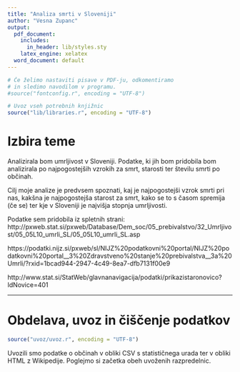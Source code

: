 ```yaml
---
title: "Analiza smrti v Sloveniji"
author: "Vesna Zupanc"
output:
  pdf_document:
    includes:
      in_header: lib/styles.sty
    latex_engine: xelatex
  word_document: default
---
```


```r
# Če želimo nastaviti pisave v PDF-ju, odkomentiramo
# in sledimo navodilom v programu.
#source("fontconfig.r", encoding = "UTF-8")

# Uvoz vseh potrebnih knjižnic
source("lib/libraries.r", encoding = "UTF-8")
```

# Izbira teme

Analizirala bom umrljivost v Sloveniji. Podatke, ki jih bom pridobila bom analizirala po najpogostejših vzrokih za smrt, starosti ter številu smrti po občinah.

Cilj moje analize je predvsem spoznati, kaj je najpogostejši vzrok smrti pri nas, kakšna je najpogostejša starost za smrt, kako se to s časom spremija (če se) ter kje v Sloveniji je najvišja stopnja umrljivosti. 

Podatke sem pridobila iz spletnih strani:
http://pxweb.stat.si/pxweb/Database/Dem_soc/05_prebivalstvo/32_Umrljivost/05_05L10_umrli_SL/05_05L10_umrli_SL.asp

https://podatki.nijz.si/pxweb/sl/NIJZ%20podatkovni%20portal/NIJZ%20podatkovni%20portal__3%20Zdravstveno%20stanje%20prebivalstva__3a%20Umrli/?rxid=1bcad944-2947-4c49-8ea7-dfb7131f00e9

http://www.stat.si/StatWeb/glavnanavigacija/podatki/prikazistaronovico?IdNovice=401


***

# Obdelava, uvoz in čiščenje podatkov

```r
source("uvoz/uvoz.r", encoding = "UTF-8")
```

Uvozili smo podatke o občinah v obliki CSV s statističnega urada ter v obliki HTML
z Wikipedije. Poglejmo si začetka obeh uvoženih razpredelnic.

